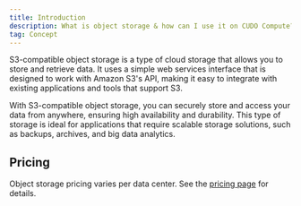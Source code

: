 ```yaml
---
title: Introduction
description: What is object storage & how can I use it on CUDO Compute?
tag: Concept
---
```


S3-compatible object storage is a type of cloud storage that allows you to store and retrieve data. It uses a simple web
services interface that is designed to work with Amazon S3's API, making it easy to integrate with existing applications
and tools that support S3. 

With S3-compatible object storage, you can securely store and access your data from anywhere, ensuring high availability and durability. This type of storage is ideal for applications that require scalable storage solutions,
such as backups, archives, and big data analytics.


## Pricing

Object storage pricing varies per data center. See the [pricing page](/pricing/object-storage) for details.
